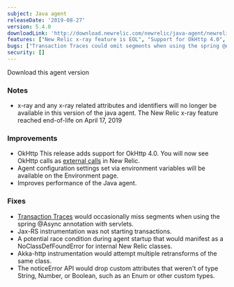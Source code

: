 ```yaml
---
subject: Java agent
releaseDate: '2019-08-27'
version: 5.4.0
downloadLink: 'http://download.newrelic.com/newrelic/java-agent/newrelic-agent/5.4.0/'
features: ["New Relic x-ray feature is EOL", "Support for OkHttp 4.0", "Agent configuration settings set via environment variables are shown on the Environment page", "Performance improvements"]
bugs: ["Transaction Traces could omit segments when using the spring @Async annotation with servlets", "Jax-RS instrumentation was not starting transactions", "Race condition during agent startup could manifest as a NoClassDefFoundError", "Akka-http instrumentation would attempt multiple retransforms of the same class", "noticeError API would drop custom attributes that weren't of type String, Number, or Boolean"]
security: []
---
```

<ButtonGroup>
  <ButtonLink
    role="button"
    to="https://download.newrelic.com/newrelic/java-agent/newrelic-agent/5.4.0/"
    variant="primary"
  >
    Download this agent version
  </ButtonLink>
</ButtonGroup>

### Notes

* x-ray and any x-ray related attributes and identifiers will no longer be available in this version of the java agent. The New Relic x-ray feature reached end-of-life on April 17, 2019

### Improvements

* OkHttp This release adds support for OkHttp 4.0. You will now see OkHttp calls as [external calls](https://docs.newrelic.com/docs/apm/applications-menu/monitoring/external-services-page) in New Relic.
* Agent configuration settings set via environment variables will be available on the Environment page.
* Improves performance of the Java agent.

### Fixes

* [Transaction Traces](https://docs.newrelic.com/docs/apm/transactions/transaction-traces/introduction-transaction-traces) would occasionally miss segments when using the spring @Async annotation with servlets.
* Jax-RS instrumentation was not starting transactions.
* A potential race condition during agent startup that would manifest as a NoClassDefFoundError for internal New Relic classes.
* Akka-http instrumentation would attempt multiple retransforms of the same class.
* The noticeError API would drop custom attributes that weren't of type String, Number, or Boolean, such as an Enum or other custom types.
